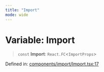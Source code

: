 ```yaml
---
title: "Import"
mode: wide
---
```

  
# Variable: Import

> `const` **Import**: `React.FC`\<`ImportProps`\>

Defined in: [components/import/Import.tsx:17](https://github.com/tkhq/sdk/blob/main/packages/sdk-react/src/components/import/Import.tsx#L17)
